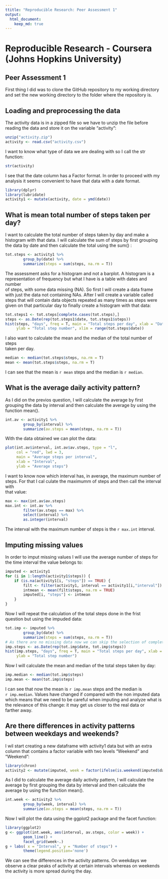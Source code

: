 ```yaml
---
ttitle: "Reproducible Research: Peer Assessment 1"
output: 
  html_document:
    keep_md: true
---
```

# Reproducible Research - Coursera (Johns Hopkins University)
## Peer Assessment 1

First thing I did was to clone the GitHub repository to my working directory  
and set the new working directory to the folder where the repository is.

## Loading and preprocessing the data

The activity data is in a zipped file so we have to unzip the file before  
reading the data and store it on the variable "activity":

```r
unzip("activity.zip")
activity <- read.csv("activity.csv")
```

I want to know what type of data we are dealing with so I call the str function:

```r
str(activity)
```

I see that the date column has a Factor format. In order to proceed with my  
analysis it seems convenient to have that data with a date format. 

```r
library(dplyr)
library(lubridate)
activity1 <- mutate(activity, date = ymd(date))
```

## What is mean total number of steps taken per day?

I want to calculate the total number of steps taken by day and make a histogram 
with that data. I will calculate the sum of steps by first grouping the data by 
date and then calculate the total using the sum() :

```r
tot.steps <- activity1 %>% 
        group_by(date) %>% 
        summarize(steps = sum(steps, na.rm = T))
```

The assessment asks for a histogram and not a barplot. A histogram is a  
representation of frequency but what I have is a table with dates and number  
of steps, with some data missing (NA). So first I will create a data frame  
with just the data not containing NAs. After I will create a variable called  
steps that will contain data objects repeated as many times as steps were  
given on that particular day to finally create a histogram with that data:

```r
tot.steps1 <- tot.steps[complete.cases(tot.steps),]
steps <- as.Date(rep(tot.steps1$date, tot.steps1$steps))
hist(steps, "days", freq = T, main = "Total steps per day", xlab = "Date",
     ylab = "Total step number", xlim = range(tot.steps$date))
```
I also want to calculate the mean and the median of the total number of steps  
taken per day.

```r
median <- median(tot.steps$steps, na.rm = T)
mean <- mean(tot.steps$steps, na.rm = T)
```

I can see that the mean is `r mean` steps and the median  is `r median`.

## What is the average daily activity pattern?

As I did on the previos question, I will calculate the average by first  
grouping the data by interval and then calculate the average by using the  
function mean().

```r
int.av <- activity1 %>% 
        group_by(interval) %>% 
        summarize(av.steps = mean(steps, na.rm = T))
```

With the data obtained we can plot the data:

```r
plot(int.av$interval, int.av$av.steps, type = "l",
     col = "red", lwd = 3,
     main = "Average steps per interval",
     xlab = "Interval",
     ylab = "Average steps")
```

I want to know now which interval has, in average, the maximum number of steps.
For that I cal culate the maximumm of steps and then call the interval with  
that value:

```r
max <- max(int.av$av.steps)
max.int <- int.av %>% 
        filter(av.steps == max) %>% 
        select(interval) %>%
        as.integer(interval)
```

The interval with the maximum number of steps is the `r max.int` interval.

## Imputing missing values

In order to imput missing values I will use the average number of steps for  
the time interval the value belongs to:

```r
imputed <- activity1
for (i in 1:length(activity1$steps)) {
    if (is.na(activity1[i, "steps"]) == TRUE) {
        filt <- filter(activity1, interval == activity1[i,"interval"])
        intmean <- mean(filt$steps, na.rm = TRUE)
        imputed[i, "steps"] <- intmean
    }
}
```

Now I will repeat the calculation of the total steps done in the frist   
question but using the impuded data:

```r
tot.imp <- imputed %>% 
        group_by(date) %>% 
        summarize(steps = sum(steps, na.rm = T))
# As there are no missing data now we can skip the selection of complete cases
imp.steps <- as.Date(rep(tot.imp$date, tot.imp$steps))
hist(imp.steps, "days", freq = T, main = "Total steps per day", xlab = "Date",
     ylab = "Total step number")
```

Now I will calculate the mean and median of the total steps taken by day:

```r
imp.median <- median(tot.imp$steps)
imp.mean <- mean(tot.imp$steps)
```

I can see that now the mean is `r imp.mean` steps and the median is  
`r imp.median`. Values have changed if compared with the non imputed data  
which means that we need to be careful when imputing and analyze what is  
the relevance of this change: it may get us closer to the real data or  
farther away.

## Are there differences in activity patterns between weekdays and weekends?

I wil start creating a new dataframe with activity1 data but with an extra  
column that contains a factor variable with two levels "Weekend" and "Weekend":

```r
library(chron)
activity2 <- mutate(imputed, week = factor(ifelse(is.weekend(imputed$date), "Weekend", "Weekday")))
```

As I did to calculate the average daily activity pattern, I will calculate the
average by first grouping the data by interval and then calculate the average
by using the function mean().

```r
int.week <- activity2 %>% 
        group_by(week, interval) %>% 
        summarize(av.steps = mean(steps, na.rm = T))
```

Now I will plot the data using the ggplot2 package and the facet function:

```r
library(ggplot2)
g <- ggplot(int.week, aes(interval, av.steps, color = week)) + 
        geom_line() +
        facet_grid(week~.)
g + labs( x = "Interval", y = "Number of steps") +
        theme(legend.position='none')
```

We can see the differences in the activity patterns. On weekdays we observe a
clear peaks of activity at certain intervals whereas on weekends the activity
is more spread during the day.

